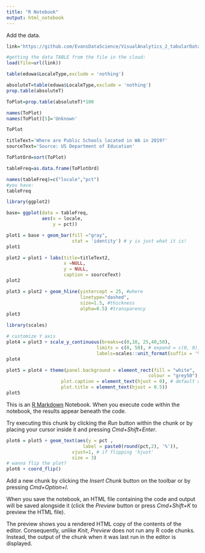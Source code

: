 ```yaml
---
title: "R Notebook"
output: html_notebook
---
```



Add the data. 
```r
link='https://github.com/EvansDataScience/VisualAnalytics_2_tabularData/raw/master/data/eduwa.rda'

#getting the data TABLE from the file in the cloud:
load(file=url(link))
```

```r
table(eduwa$LocaleType,exclude = 'nothing')
```

```r
absoluteT=table(eduwa$LocaleType,exclude = 'nothing')
prop.table(absoluteT)
```

```r
ToPlot=prop.table(absoluteT)*100
```

```r
names(ToPlot) 
names(ToPlot)[5]='Unknown'
```

```r
ToPlot
```


```r
titleText='Where are Public Schools located in WA in 2019?'
sourceText='Source: US Department of Education'
```

```r

ToPlotOrd=sort(ToPlot)

tableFreq=as.data.frame(ToPlotOrd)

names(tableFreq)=c("locale","pct")
#you have:
tableFreq


```

```r
library(ggplot2)

base= ggplot(data = tableFreq, 
             aes(x = locale,
                 y = pct)) 
```


```r
plot1 = base + geom_bar(fill ="gray",
                        stat = 'identity') # y is just what it is!
plot1
```

```r
plot2 = plot1 + labs(title=titleText2,
                     x =NULL, 
                     y = NULL,
                     caption = sourceText)
plot2
```

```r
plot3 = plot2 + geom_hline(yintercept = 25, #where
                           linetype="dashed", 
                           size=1.5, #thickness
                           alpha=0.5) #transparency
plot3
```

```r
library(scales)

# customize Y axis
plot4 = plot3 + scale_y_continuous(breaks=c(0,10, 25,40,50),
                                 limits = c(0, 50), # expand = c(0, 0),
                                 labels=scales::unit_format(suffix = '%')) 
plot4
```

```r
plot5 = plot4 + theme(panel.background = element_rect(fill = "white",
                                                    colour = "grey50"),
                    plot.caption = element_text(hjust = 0), # default was 1
                    plot.title = element_text(hjust = 0.5))
plot5
```


This is an [R Markdown](http://rmarkdown.rstudio.com) Notebook. When you execute code within the notebook, the results appear beneath the code. 

Try executing this chunk by clicking the *Run* button within the chunk or by placing your cursor inside it and pressing *Cmd+Shift+Enter*. 

```r
plot6 = plot5 + geom_text(aes(y = pct ,
                            label = paste0(round(pct,2), '%')),
                        vjust=1, # if flipping 'hjust'
                        size = 3)
# wanna flip the plot?
plot6 + coord_flip()
```

Add a new chunk by clicking the *Insert Chunk* button on the toolbar or by pressing *Cmd+Option+I*.

When you save the notebook, an HTML file containing the code and output will be saved alongside it (click the *Preview* button or press *Cmd+Shift+K* to preview the HTML file). 

The preview shows you a rendered HTML copy of the contents of the editor. Consequently, unlike *Knit*, *Preview* does not run any R code chunks. Instead, the output of the chunk when it was last run in the editor is displayed.

